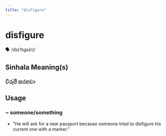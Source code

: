 ```yaml
---
title: "disfigure"
---
```


# disfigure

🗣️ /dɪsˈfɪɡə(r)/

## Sinhala Meaning(s)

### විරූපී කරනවා

## Usage

### ~ someone/something

- "He will ask for a new passport because someone tried to disfigure his current one with a marker."

